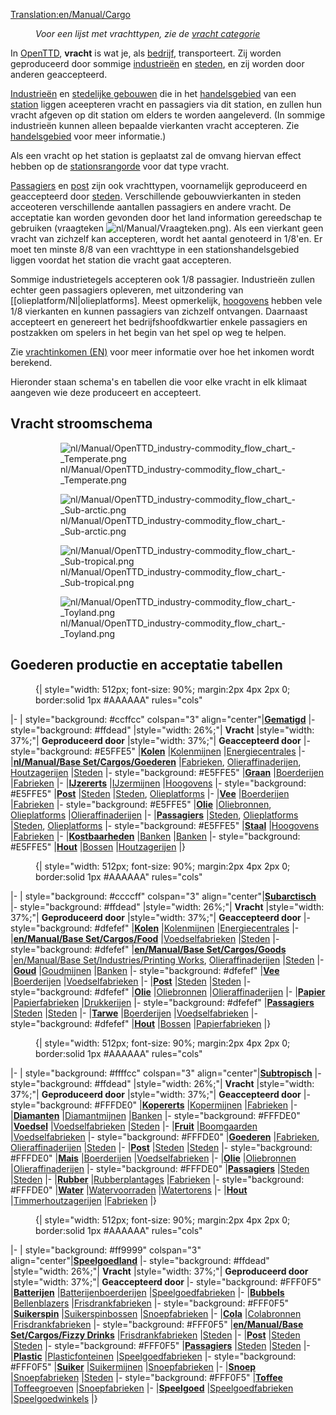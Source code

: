 [[Translation:en/Manual/Cargo]]
{{nl/Vertaling|en/Manual/Cargo|50}}
{{nl/Manual/Inhoudsopgave}}
:''Voor een lijst met vrachttypen, zie de [[:Category:nl/Vracht|vracht categorie]]''

In [[nl/Manual/Main Page|OpenTTD]], '''vracht''' is wat je, als [[nl/Manual/Bedrijf|bedrijf]], transporteert. Zij worden geproduceerd door sommige [[nl/Manual/Industrie|industrieën]] en [[nl/Manual/Gemeente|steden]], en zij worden door anderen geaccepteerd. 

[[nl/Manual/Industrie|Industrieën]] en [[nl/Manual/Gemeente|stedelijke gebouwen]] die in het [[nl/Manual/Handelsgebied|handelsgebied]] van een [[nl/Manual/Stations|station]] liggen aceepteren vracht en passagiers via dit station, en zullen hun vracht afgeven op dit station om elders te worden aangeleverd. (In sommige industrieën kunnen alleen bepaalde vierkanten vracht accepteren. Zie [[nl/Manual/Handelsgebied|handelsgebied]] voor meer informatie.)

Als een vracht op het station is geplaatst zal de omvang hiervan effect hebben op de [[nl/Manual/Game Mechanics/Main Page#stationsrangorde|stationsrangorde]] voor dat type vracht.

[[nl/Manual/Base Set/Cargos/Passagiers|Passagiers]] en [[nl/Manual/Base Set/Cargos/Post|post]] zijn ook vrachttypen, voornamelijk geproduceerd en geaccepteerd door [[nl/Manual/Gemeente|steden]]. Verschillende gebouwvierkanten in steden acceoteren verschillende aantallen passagiers en andere vracht. De acceptatie kan worden gevonden door het land information gereedschap te gebruiken (vraagteken [[File:nl/Manual/Vraagteken.png]]). Als een vierkant geen vracht van zichzelf kan accepteren, wordt het aantal genoteerd in 1/8'en. Er moet ten minste 8/8 van een vrachttype in een stationshandelsgebied liggen voordat het station die vracht gaat accepteren.

Sommige industrietegels accepteren ook 1/8 passagier. Industrieën zullen echter geen passagiers opleveren, met uitzondering van [[olieplatform/Nl|olieplatforms]. Meest opmerkelijk, [[nl/Manual/Base Set/Industries/Hoogoven|hoogovens]] hebben vele 1/8 vierkanten en kunnen passagiers van zichzelf ontvangen. Daarnaast accepteert en genereert het bedrijfshoofdkwartier enkele passagiers en postzakken om spelers in het begin van het spel op weg te helpen.

Zie [[en/Manual/Game Mechanics/Cargo income|vrachtinkomen (EN)]] voor meer informatie over hoe het inkomen wordt berekend.

Hieronder staan schema's en tabellen die voor elke vracht in elk klimaat aangeven wie deze produceert en accepteert.

==Vracht stroomschema==
:[[File:nl/Manual/OpenTTD industry-commodity flow chart - Temperate.png|border]]

:[[File:nl/Manual/OpenTTD industry-commodity flow chart - Sub-arctic.png|border]]

:[[File:nl/Manual/OpenTTD industry-commodity flow chart - Sub-tropical.png|border]]

:[[File:nl/Manual/OpenTTD industry-commodity flow chart - Toyland.png|border]]

==Goederen productie en acceptatie tabellen==

:{| {{en/Wikitable}} style="width: 512px; font-size: 90%; margin:2px 4px 2px 0; border:solid 1px #AAAAAA" rules="cols"
|- 
| style="background: #ccffcc" colspan="3" align="center"|'''[[nl/Manual/Klimaat#gematigd|Gematigd]]'''
|- style="background: #ffdead"
|style="width: 26%;"| '''Vracht'''
|style="width: 37%;"| '''Geproduceerd door'''
|style="width: 37%;"| '''Geaccepteerd door'''
|- style="background: #E5FFE5"
|'''[[nl/Manual/Base Set/Cargos/Kolen|Kolen]]'''
|[[nl/Manual/Base Set/Industries/Kolenmijn|Kolenmijnen]]
|[[nl/Manual/Base Set/Industries/Energiecentrale|Energiecentrales]]
|-
|'''[[nl/Manual/Base Set/Cargos/Goederen]]'''
|[[nl/Manual/Base Set/Industries/Fabriek|Fabrieken]], [[nl/Manual/Base Set/Industries/Olieraffinaderij|Olieraffinaderijen]], [[nl/Manual/Base Set/Industries/Houtzagerij|Houtzagerijen]]
|[[nl/Manual/Gemeente|Steden]]
|- style="background: #E5FFE5"
|'''[[nl/Manual/Base Set/Cargos/Graan|Graan]]'''
|[[nl/Manual/Base Set/Industries/Boerderij|Boerderijen]]
|[[nl/Manual/Base Set/Industries/Fabriek|Fabrieken]]
|-
|'''[[nl/Manual/Base Set/Cargos/IJzererts|IJzererts]]'''
|[[nl/Manual/Base Set/Industries/IJzermijn|IJzermijnen]]
|[[nl/Manual/Base Set/Industries/Hoogoven|Hoogovens]]
|- style="background: #E5FFE5"
|'''[[nl/Manual/Base Set/Cargos/Post|Post]]'''
|[[nl/Manual/Gemeente|Steden]]
|[[nl/Manual/Gemeente|Steden]], [[nl/Manual/Base Set/Industries/Olieplatform|Olieplatforms]]
|-
|'''[[nl/Manual/Base Set/Cargos/Vee|Vee]]'''
|[[nl/Manual/Base Set/Industries/Boerderij|Boerderijen]]
|[[nl/Manual/Base Set/Industries/Fabriek|Fabrieken]]
|- style="background: #E5FFE5"
|'''[[nl/Manual/Base Set/Cargos/Olie|Olie]]'''
|[[nl/Manual/Base Set/Industries/Oliebronnen|Oliebronnen]], [[nl/Manual/Base Set/Industries/Olieplatform|Olieplatforms]]
|[[nl/Manual/Base Set/Industries/Olieraffinaderij|Olieraffinaderijen]]
|-
|'''[[nl/Manual/Base Set/Cargos/Passagiers|Passagiers]]'''
|[[nl/Manual/Gemeente|Steden]], [[nl/Manual/Base Set/Industries/Olieplatform|Olieplatforms]]
|[[nl/Manual/Gemeente|Steden]], [[nl/Manual/Base Set/Industries/Olieplatform|Olieplatforms]]
|- style="background: #E5FFE5"
|'''[[nl/Manual/Base Set/Cargos/Staal|Staal]]'''
|[[nl/Manual/Base Set/Industries/Hoogoven|Hoogovens]]
|[[nl/Manual/Base Set/Industries/Fabriek|Fabrieken]]
|-
|'''[[nl/Manual/Base Set/Cargos/Kostbaarheden|Kostbaarheden]]'''
|[[nl/Manual/Base Set/Industries/Bank|Banken]]
|[[nl/Manual/Base Set/Industries/Bank|Banken]]
|- style="background: #E5FFE5"
|'''[[nl/Manual/Base Set/Cargos/Hout|Hout]]'''
|[[nl/Manual/Base Set/Industries/Bos|Bossen]]
|[[nl/Manual/Base Set/Industries/Houtzagerij|Houtzagerijen]]
|}

:{| {{en/Wikitable}} style="width: 512px; font-size: 90%; margin:2px 4px 2px 0; border:solid 1px #AAAAAA" rules="cols"
|- 
| style="background: #ccccff" colspan="3" align="center"|'''[[nl/Manual/Klimaat#subarctisch|Subarctisch]]'''
|- style="background: #ffdead"
|style="width: 26%;"| '''Vracht'''
|style="width: 37%;"| '''Geproduceerd door'''
|style="width: 37%;"| '''Geaccepteerd door'''
|- style="background: #dfefef"
|'''[[nl/Manual/Base Set/Cargos/Kolen|Kolen]]'''
|[[nl/Manual/Base Set/Industries/Kolenmijn|Kolenmijnen]]
|[[nl/Manual/Base Set/Industries/Energiecentrale|Energiecentrales]]
|-
|'''[[en/Manual/Base Set/Cargos/Food]]'''
|[[nl/Manual/Base Set/Industries/Voedselfabriek|Voedselfabrieken]]
|[[nl/Manual/Gemeente|Steden]]
|- style="background: #dfefef"
|'''[[en/Manual/Base Set/Cargos/Goods]]'''
|[[en/Manual/Base Set/Industries/Printing Works]], [[nl/Manual/Base Set/Industries/Olieraffinaderij|Olieraffinaderijen]]
|[[nl/Manual/Gemeente|Steden]]
|-
|'''[[nl/Manual/Base Set/Cargos/Goud|Goud]]'''
|[[nl/Manual/Base Set/Industries/Goudmijn|Goudmijnen]]
|[[nl/Manual/Base Set/Industries/Bank|Banken]]
|- style="background: #dfefef"
|'''[[nl/Manual/Base Set/Cargos/Vee|Vee]]'''
|[[nl/Manual/Base Set/Industries/Boerderij|Boerderijen]]
|[[nl/Manual/Base Set/Industries/Voedselfabriek|Voedselfabrieken]]
|-
|'''[[nl/Manual/Base Set/Cargos/Post|Post]]'''
|[[nl/Manual/Gemeente|Steden]]
|[[nl/Manual/Gemeente|Steden]]
|- style="background: #dfefef"
|'''[[nl/Manual/Base Set/Cargos/Olie|Olie]]'''
|[[nl/Manual/Base Set/Industries/Oliebronnen|Oliebronnen]]
|[[nl/Manual/Base Set/Industries/Olieraffinaderij|Olieraffinaderijen]]
|-
|'''[[nl/Manual/Base Set/Cargos/Papier|Papier]]'''
|[[nl/Manual/Base Set/Industries/Papierfabriek|Papierfabrieken]]
|[[nl/Manual/Base Set/Industries/Drukkerij|Drukkerijen]]
|- style="background: #dfefef"
|'''[[nl/Manual/Base Set/Cargos/Passagiers|Passagiers]]'''
|[[nl/Manual/Gemeente|Steden]]
|[[nl/Manual/Gemeente|Steden]]
|-
|'''[[nl/Manual/Base Set/Cargos/Tarwe|Tarwe]]'''
|[[nl/Manual/Base Set/Industries/Boerderij|Boerderijen]]
|[[nl/Manual/Base Set/Industries/Voedselfabriek|Voedselfabrieken]]
|- style="background: #dfefef"
|'''[[nl/Manual/Base Set/Cargos/Hout|Hout]]'''
|[[nl/Manual/Base Set/Industries/Bos|Bossen]]
|[[nl/Manual/Base Set/Industries/Papierfabriek|Papierfabrieken]]
|}

:{| {{en/Wikitable}} style="width: 512px; font-size: 90%; margin:2px 4px 2px 0; border:solid 1px #AAAAAA" rules="cols"
|- 
| style="background: #ffffcc" colspan="3" align="center"|'''[[nl/Manual/Klimaat#subtropisch|Subtropisch]]'''
|- style="background: #ffdead"
|style="width: 26%;"| '''Vracht'''
|style="width: 37%;"| '''Geproduceerd door'''
|style="width: 37%;"| '''Geaccepteerd door'''
|- style="background: #FFFDE0"
|'''[[nl/Manual/Base Set/Cargos/Kopererts|Kopererts]]'''
|[[nl/Manual/Base Set/Industries/Kopermijn|Kopermijnen]]
|[[nl/Manual/Base Set/Industries/Fabriek|Fabrieken]]
|-
|'''[[nl/Manual/Base Set/Cargos/Diamanten|Diamanten]]'''
|[[nl/Manual/Base Set/Industries/Diamantmijn|Diamantmijnen]]
|[[nl/Manual/Base Set/Industries/Bank|Banken]]
|- style="background: #FFFDE0"
|'''[[nl/Manual/Base Set/Cargos/Voedsel|Voedsel]]'''
|[[nl/Manual/Base Set/Industries/Voedselfabriek|Voedselfabrieken]]
|[[nl/Manual/Gemeente|Steden]]
|-
|'''[[nl/Manual/Base Set/Cargos/Fruit|Fruit]]'''
|[[nl/Manual/Base Set/Industries/Boomgaard|Boomgaarden]]
|[[nl/Manual/Base Set/Industries/Voedselfabriek|Voedselfabrieken]]
|- style="background: #FFFDE0"
|'''[[nl/Manual/Base Set/Cargos/Goederen|Goederen]]'''
|[[nl/Manual/Base Set/Industries/Fabriek|Fabrieken]], [[nl/Manual/Base Set/Industries/Olieraffinaderij|Olieraffinaderijen]]
|[[nl/Manual/Gemeente|Steden]]
|-
|'''[[nl/Manual/Base Set/Cargos/Post|Post]]'''
|[[nl/Manual/Gemeente|Steden]]
|[[nl/Manual/Gemeente|Steden]]
|- style="background: #FFFDE0"
|'''[[nl/Manual/Base Set/Cargos/Mais|Mais]]'''
|[[nl/Manual/Base Set/Industries/Boerderij|Boerderijen]]
|[[nl/Manual/Base Set/Industries/Voedselfabriek|Voedselfabrieken]]
|-
|'''[[nl/Manual/Base Set/Cargos/Olie|Olie]]'''
|[[nl/Manual/Base Set/Industries/Oliebronnen|Oliebronnen]]
|[[nl/Manual/Base Set/Industries/Olieraffinaderij|Olieraffinaderijen]]
|- style="background: #FFFDE0"
|'''[[nl/Manual/Base Set/Cargos/Passagiers|Passagiers]]'''
|[[nl/Manual/Gemeente|Steden]]
|[[nl/Manual/Gemeente|Steden]]
|-
|'''[[nl/Manual/Base Set/Cargos/Rubber|Rubber]]'''
|[[nl/Manual/Base Set/Industries/Rubberplantage|Rubberplantages]]
|[[nl/Manual/Base Set/Industries/Fabriek|Fabrieken]]
|- style="background: #FFFDE0"
|'''[[nl/Manual/Base Set/Cargos/Water|Water]]'''
|[[nl/Manual/Base Set/Industries/Watervoorraad|Watervoorraden]]
|[[nl/Watertoren|Watertorens]]
|-
|'''[[nl/Manual/Base Set/Cargos/Hout|Hout]]'''
|[[nl/Manual/Base Set/Industries/Timmerhoutzagerij|Timmerhoutzagerijen]]
|[[nl/Manual/Base Set/Industries/Fabriek|Fabrieken]]
|}

:{| {{en/Wikitable}} style="width: 512px; font-size: 90%; margin:2px 4px 2px 0; border:solid 1px #AAAAAA" rules="cols"
|- 
| style="background: #ff9999" colspan="3" align="center"|'''[[nl/Manual/Klimaat#speelgoedland|Speelgoedland]]'''
|- style="background: #ffdead"
|style="width: 26%;"| '''Vracht'''
|style="width: 37%;"| '''Geproduceerd door'''
|style="width: 37%;"| '''Geaccepteerd door'''
|- style="background: #FFF0F5"
|'''[[nl/Manual/Base Set/Cargos/Batterijen|Batterijen]]'''
|[[nl/Manual/Base Set/Industries/Batterijenboerderij|Batterijenboerderijen]]
|[[nl/Manual/Base Set/Industries/Speelgoedfabriek|Speelgoedfabrieken]]
|-
|'''[[nl/Manual/Base Set/Cargos/Bubbels|Bubbels]]'''
|[[nl/Manual/Base Set/Industries/Bellenblazer|Bellenblazers]]
|[[nl/Manual/Base Set/Industries/Frisdrankfabriek|Frisdrankfabrieken]]
|- style="background: #FFF0F5"
|'''[[nl/Manual/Base Set/Cargos/Suikerspin|Suikerspin]]''' 
|[[nl/Manual/Base Set/Industries/Suikerspinbos|Suikerspinbossen]]
|[[nl/Manual/Base Set/Industries/Snoepfabriek|Snoepfabrieken]]
|-
|'''[[nl/Manual/Base Set/Cargos/Cola|Cola]]'''
|[[nl/Manual/Base Set/Industries/Colabronnen|Colabronnen]]
|[[nl/Manual/Base Set/Industries/Frisdrankfabriek|Frisdrankfabrieken]]
|- style="background: #FFF0F5"
|'''[[en/Manual/Base Set/Cargos/Fizzy Drinks]]'''
|[[nl/Manual/Base Set/Industries/Frisdrankfabriek|Frisdrankfabrieken]]
|[[nl/Manual/Gemeente|Steden]]
|-
|'''[[nl/Manual/Base Set/Cargos/Post|Post]]'''
|[[nl/Manual/Gemeente|Steden]]
|[[nl/Manual/Gemeente|Steden]]
|- style="background: #FFF0F5"
|'''[[nl/Manual/Base Set/Cargos/Passagiers|Passagiers]]'''
|[[nl/Manual/Gemeente|Steden]]
|[[nl/Manual/Gemeente|Steden]]
|-
|'''[[nl/Manual/Base Set/Cargos/Plastic|Plastic]]'''
|[[nl/Manual/Base Set/Industries/Plasticfonteinen|Plasticfonteinen]]
|[[nl/Manual/Base Set/Industries/Speelgoedfabriek|Speelgoedfabrieken]]
|- style="background: #FFF0F5"
|'''[[nl/Manual/Base Set/Cargos/Suiker|Suiker]]'''
|[[nl/Manual/Base Set/Industries/Suikermijn|Suikermijnen]]
|[[nl/Manual/Base Set/Industries/Snoepfabriek|Snoepfabrieken]]
|-
|'''[[nl/Manual/Base Set/Cargos/Snoep|Snoep]]'''
|[[nl/Manual/Base Set/Industries/Snoepfabriek|Snoepfabrieken]]
|[[nl/Manual/Gemeente|Steden]]
|- style="background: #FFF0F5"
|'''[[nl/Manual/Base Set/Cargos/Toffee|Toffee]]'''
|[[nl/Manual/Base Set/Industries/Toffeegroeve|Toffeegroeven]]
|[[nl/Manual/Base Set/Industries/Snoepfabriek|Snoepfabrieken]]
|-
|'''[[nl/Manual/Base Set/Cargos/Speelgoed|Speelgoed]]'''
|[[nl/Manual/Base Set/Industries/Speelgoedfabriek|Speelgoedfabrieken]]
|[[nl/Speelgoedwinkel|Speelgoedwinkels]]
|}